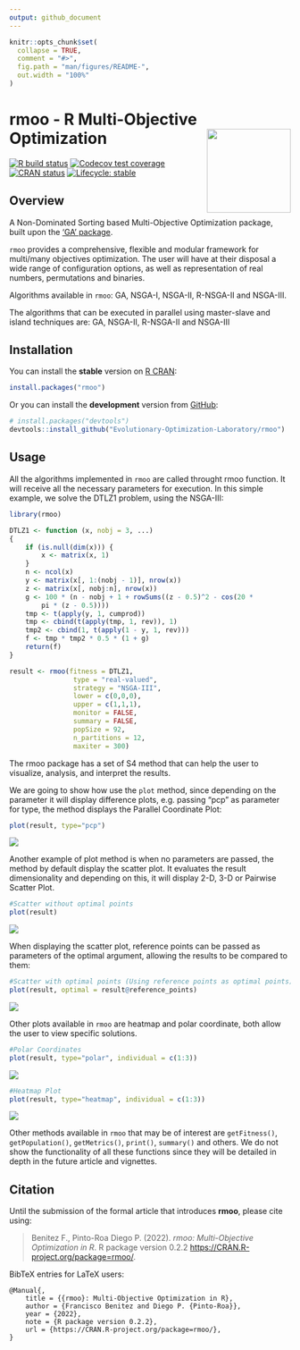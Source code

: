 ```yaml
---
output: github_document
---
```


<!-- README.md is generated from README.Rmd. Please edit that file -->

```r
knitr::opts_chunk$set(
  collapse = TRUE,
  comment = "#>",
  fig.path = "man/figures/README-",
  out.width = "100%"
)
```

# rmoo - R Multi-Objective Optimization <img src="man/figures/logo.png" align="right" width="150px" />

<!-- badges: start -->
[![R build status](https://github.com/Evolutionary-Optimization-Laboratory/rmoo/workflows/R-CMD-check/badge.svg/)](https://github.com/Evolutionary-Optimization-Laboratory/rmoo/actions/)
[![Codecov test coverage](https://codecov.io/gh/Evolutionary-Optimization-Laboratory/rmoo/branch/master/graph/badge.svg?token=QK4Z2yVUSw/)](https://app.codecov.io/gh/Evolutionary-Optimization-Laboratory/rmoo?branch=master)
[![CRAN status](https://www.r-pkg.org/badges/version/rmoo)](https://CRAN.R-project.org/package=rmoo/)
[![Lifecycle: stable](https://img.shields.io/badge/lifecycle-stable-brightgreen.svg)](https://lifecycle.r-lib.org/articles/stages.html#stable/)
<!-- badges: end -->

## Overview

A Non-Dominated Sorting based Multi-Objective Optimization package, built upon 
the ['GA' package](https://CRAN.R-project.org/package=GA).

`rmoo` provides a comprehensive, flexible and modular framework for multi/many 
objectives optimization. The user will have at their disposal a wide range of configuration
options, as well as representation of real numbers, permutations and binaries. 

Algorithms available in `rmoo`: GA, NSGA-I, NSGA-II, R-NSGA-II and NSGA-III.

The algorithms that can be executed in parallel using master-slave and 
island techniques are: GA, NSGA-II, R-NSGA-II and NSGA-III


## Installation

You can install the **stable** version on [R CRAN](https://cran.r-project.org/package=rmoo):

``` r
install.packages("rmoo")
```

Or you can install the **development** version from [GitHub](https://github.com/Evolutionary-Optimization-Laboratory/rmoo):

``` r
# install.packages("devtools")
devtools::install_github("Evolutionary-Optimization-Laboratory/rmoo")
```

## Usage

All the algorithms implemented in `rmoo` are called throught rmoo function.
It will receive all the necessary parameters for execution.
In this simple example, we solve the DTLZ1 problem, using the NSGA-III:

``` r
library(rmoo)

DTLZ1 <- function (x, nobj = 3, ...) 
{
    if (is.null(dim(x))) {
        x <- matrix(x, 1)
    }
    n <- ncol(x)
    y <- matrix(x[, 1:(nobj - 1)], nrow(x))
    z <- matrix(x[, nobj:n], nrow(x))
    g <- 100 * (n - nobj + 1 + rowSums((z - 0.5)^2 - cos(20 * 
        pi * (z - 0.5))))
    tmp <- t(apply(y, 1, cumprod))
    tmp <- cbind(t(apply(tmp, 1, rev)), 1)
    tmp2 <- cbind(1, t(apply(1 - y, 1, rev)))
    f <- tmp * tmp2 * 0.5 * (1 + g)
    return(f)
}

result <- rmoo(fitness = DTLZ1,
                type = "real-valued",
                strategy = "NSGA-III",
                lower = c(0,0,0),
                upper = c(1,1,1),
                monitor = FALSE,
                summary = FALSE,
                popSize = 92,
                n_partitions = 12,
                maxiter = 300)
```

The rmoo package has a set of S4 method that can help the user to visualize,
analysis, and interpret the results.

We are going to show how use the `plot` method, since depending on the parameter 
it will display difference plots, e.g. passing "pcp" as parameter for type, the 
method displays the Parallel Coordinate Plot:

``` r
plot(result, type="pcp")
```

![](https://github.com/Evolutionary-Optimization-Laboratory/rmoo/blob/master/man/figures/README-example-1.png)<!-- -->

Another example of plot method is when no parameters are passed, the method by 
default display the scatter plot. It evaluates the result dimensionality and 
depending on this, it will display 2-D, 3-D or Pairwise Scatter Plot.

``` r
#Scatter without optimal points
plot(result)
```
![](https://github.com/Evolutionary-Optimization-Laboratory/rmoo/blob/master/man/figures/README-example-2.png)<!-- -->

When displaying the scatter plot, reference points can be passed as parameters 
of the optimal argument, allowing the results to be compared to them:

``` r
#Scatter with optimal points (Using reference points as optimal points)
plot(result, optimal = result@reference_points)
```
![](https://github.com/Evolutionary-Optimization-Laboratory/rmoo/blob/master/man/figures/README-example-3.png)<!-- -->

Other plots available in `rmoo` are heatmap and polar coordinate, both allow the user
to view specific solutions.

``` r
#Polar Coordinates
plot(result, type="polar", individual = c(1:3))
```
![](https://github.com/Evolutionary-Optimization-Laboratory/rmoo/blob/master/man/figures/README-example-4.png)<!-- -->

``` r
#Heatmap Plot
plot(result, type="heatmap", individual = c(1:3))
```
![](https://github.com/Evolutionary-Optimization-Laboratory/rmoo/blob/master/man/figures/README-example-5.png)<!-- -->

Other methods available in `rmoo` that may be of interest are `getFitness()`, 
`getPopulation()`, `getMetrics()`, `print()`, `summary()` and others. 
We do not show the functionality of all these functions since they will be 
detailed in depth in the future article and vignettes.

## Citation

Until the submission of the formal article that introduces **rmoo**, please cite using:

> Benitez F., Pinto-Roa Diego P. (2022). _rmoo: Multi-Objective Optimization in R_. 
> R package version 0.2.2 <https://CRAN.R-project.org/package=rmoo/>.

BibTeX entries for LaTeX users:
```
@Manual{,
    title = {{rmoo}: Multi-Objective Optimization in R},
    author = {Francisco Benitez and Diego P. {Pinto-Roa}},
    year = {2022},
    note = {R package version 0.2.2},
    url = {https://CRAN.R-project.org/package=rmoo/},
}
```
